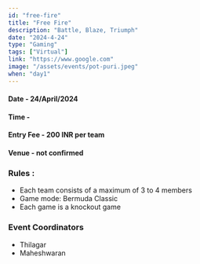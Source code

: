 ```yaml
---
id: "free-fire"
title: "Free Fire"
description: "Battle, Blaze, Triumph"
date: "2024-4-24"
type: "Gaming" 
tags: ["Virtual"]
link: "https://www.google.com"
image: "/assets/events/pot-puri.jpeg"
when: "day1"
---
```


<h4>Date - 24/April/2024</h4>
<h4>Time - </h4>
<h4>Entry Fee - 200 INR per team </h4>
<h4>Venue - not confirmed</h4>
<h3>Rules :</h3>

- Each team consists of a maximum of 3 to 4 members 
- Game mode: Bermuda Classic
- Each game is a knockout game


<h3>Event Coordinators</h3>

- Thilagar 
- Maheshwaran
